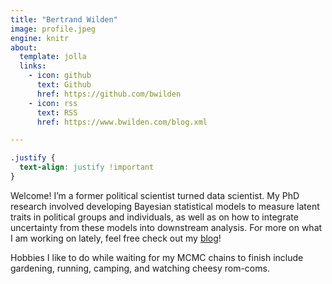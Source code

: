 ```yaml
---
title: "Bertrand Wilden"
image: profile.jpeg
engine: knitr
about:
  template: jolla
  links:
    - icon: github
      text: Github
      href: https://github.com/bwilden
    - icon: rss
      text: RSS
      href: https://www.bwilden.com/blog.xml

---
```


```css
.justify {
  text-align: justify !important
}
```

::: {.justify}

Welcome! I’m a former political scientist turned data scientist. My PhD research involved developing Bayesian statistical models to measure latent traits in political groups and individuals, as well as on how to integrate uncertainty from these models into downstream analysis. For more on what I am working on lately, feel free check out my [blog](https://www.bwilden.com/blog)!

Hobbies I like to do while waiting for my MCMC chains to finish include gardening, running, camping, and watching cheesy rom-coms.

:::
